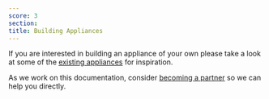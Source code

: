 ```yaml
---
score: 3
section:
title: Building Appliances
---
```


If you are interested in building an appliance of your own please take a look at some of the [existing appliances](https://github.com/tvkitchen/appliances/tree/master/packages) for inspiration.

As we work on this documentation, consider [becoming a partner](../partners) so we can help you directly.
